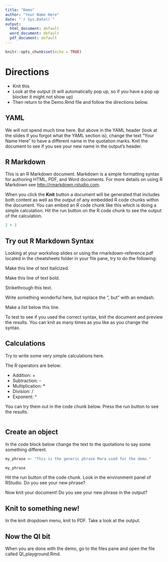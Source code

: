 ```yaml
---
title: "Demo"
author: "Your Name Here"
date: "`r Sys.Date()`"
output:
  html_document: default
  word_document: default
  pdf_document: default
---
```


```r
knitr::opts_chunk$set(echo = TRUE)
```

# Directions

- Knit this
- Look at the output (it will automatically pop up, so if you have a pop up blocker it might not show up)
- Then return to the Demo.Rmd file and follow the directions below. 

## YAML

We will not spend much time here. But above in the YAML header (look at the slides if you forgot what the YAML section is), change the text "Your Name Here" to have a different name in the quotation marks. Knit the document to see if you see your new name in the output's header.

## R Markdown

This is an R Markdown document. Markdown is a simple formatting syntax for authoring HTML, PDF, and Word documents. For more details on using R Markdown see <http://rmarkdown.rstudio.com>.

When you click the **Knit** button a document will be generated that includes both content as well as the output of any embedded R code chunks within the document. You can embed an R code chunk like this which is doing a simple calculation. Hit the run button on the R code chunk to see the output of the calculation.

```r
2 + 3
```


## Try out R Markdown Syntax

Looking at your workshop slides or using the rmarkdown-reference.pdf located in the cheatsheets folder in your file pane, try to do the following:

Make this line of text italicized. 

Make this line of text bold.

Strikethrough this text. 

Write something wonderful here, but replace the ", but" with an emdash.

Make a list below this line.

To test to see if you used the correct syntax, knit the document and preview the results. You can knit as many times as you like as you change the syntax. 

## Calculations

Try to write some very simple calculations here.

The R operators are below: 

- Addition: +
- Subtraction: -
- Multiplication: *
- Division: /
- Exponent: ^

You can try them out in the code chunk below. Press the run button to see the results.
```r

```

## Create an object

In the code block below change the text to the quotations to say some something different.

```r

my_phrase <- "This is the generic phrase Mara used for the demo."

my_phrase
```
Hit the run button of the code chunk. Look in the environment panel of RStudio. Do you see your new phrase?

Now knit your document! Do you see your new phrase in the output?

## Knit to something new!

In the knit dropdown menu, knit to PDF. Take a look at the output. 

## Now the QI bit

When you are done with the demo, go to the files pane and open the file called QI_playground.Rmd.